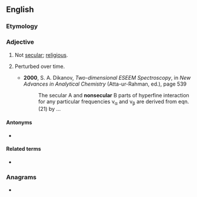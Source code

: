 ==English==

===Etymology===
{{prefix|en|non|secular}}

===Adjective===
{{en-adj|-}}

# Not [[secular]]; [[religious]].
# {{lb|en|atomic physics}} Perturbed over time.
#* '''2000''', S. A. Dikanov, ''Two-dimensional ESEEM Spectroscopy'', in ''New Advances in Analytical Chemistry'' (Atta-ur-Rahman, ed.), page 539
#*: The secular A and '''nonsecular''' B parts of hyperfine interaction for any particular frequencies ν<sub>α</sub> and ν<sub>β</sub> are derived from eqn.(21) by ...

====Antonyms====
* {{l|en|secular}}

====Related terms====
* {{l|en|nonsecularism}}

===Anagrams===
* {{anagrams|en|a=acelnnorsu|calneurons}}